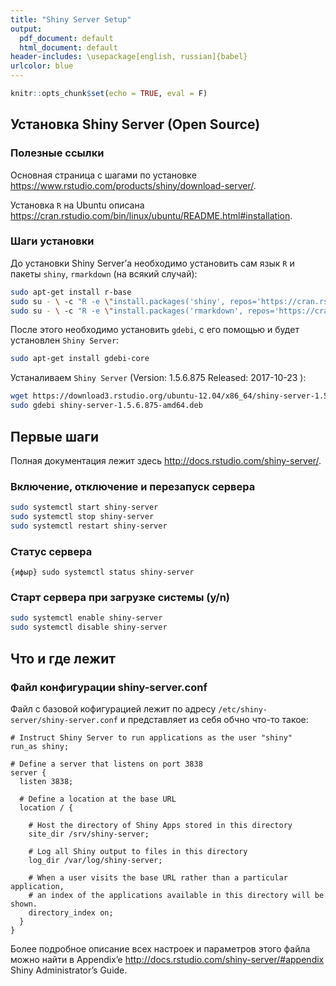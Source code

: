 ```yaml
---
title: "Shiny Server Setup"
output:
  pdf_document: default
  html_document: default
header-includes: \usepackage[english, russian]{babel}
urlcolor: blue
---
```


```r
knitr::opts_chunk$set(echo = TRUE, eval = F)
```

## Установка Shiny Server (Open Source)
### Полезные ссылки
Основная страница с шагами по установке <https://www.rstudio.com/products/shiny/download-server/>.

Установка `R` на Ubuntu описана <https://cran.rstudio.com/bin/linux/ubuntu/README.html#installation>.

### Шаги установки

До установки Shiny Server'а необходимо установить сам язык `R` и пакеты `shiny`, `rmarkdown` (на всякий случай):
```bash
sudo apt-get install r-base
sudo su - \ -c "R -e \"install.packages('shiny', repos='https://cran.rstudio.com/')\""
sudo su - \ -c "R -e \"install.packages('rmarkdown', repos='https://cran.rstudio.com/')\""
```

После этого необходимо установить `gdebi`, с его помощью и будет уcтановлен `Shiny Server`:
```bash
sudo apt-get install gdebi-core
```

Устаналиваем `Shiny Server` (Version: 1.5.6.875  Released: 2017-10-23 ):
```bash
wget https://download3.rstudio.org/ubuntu-12.04/x86_64/shiny-server-1.5.6.875-amd64.deb
sudo gdebi shiny-server-1.5.6.875-amd64.deb
```

## Первые шаги
Полная документация лежит здесь <http://docs.rstudio.com/shiny-server/>.

### Включение, отключение и перезапуск сервера
```bash
sudo systemctl start shiny-server
sudo systemctl stop shiny-server
sudo systemctl restart shiny-server
```

### Статус сервера
```{ифыр}
sudo systemctl status shiny-server
```

### Старт сервера при загрузке системы (y/n)
```bash
sudo systemctl enable shiny-server
sudo systemctl disable shiny-server
```

## Что и где лежит
### Файл конфигурации shiny-server.conf
Файл с базовой кофигурацией лежит по адресу `/etc/shiny-server/shiny-server.conf` и представляет из себя обчно что-то такое:
```
# Instruct Shiny Server to run applications as the user "shiny"
run_as shiny;

# Define a server that listens on port 3838
server {
  listen 3838;

  # Define a location at the base URL
  location / {

    # Host the directory of Shiny Apps stored in this directory
    site_dir /srv/shiny-server;

    # Log all Shiny output to files in this directory
    log_dir /var/log/shiny-server;

    # When a user visits the base URL rather than a particular application,
    # an index of the applications available in this directory will be shown.
    directory_index on;
  }
}
```
Более подробное описание всех настроек и параметров этого файла можно найти  в Appendix'e <http://docs.rstudio.com/shiny-server/#appendix> Shiny Administrator’s Guide.



